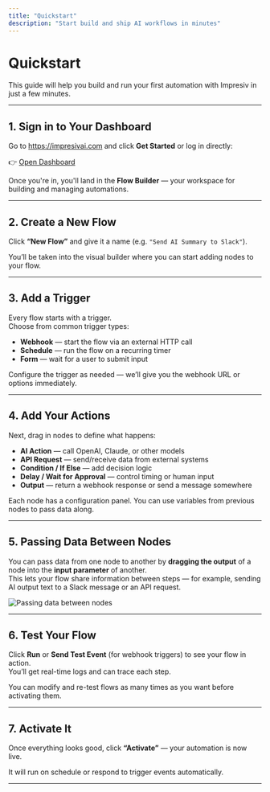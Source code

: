```yaml
---
title: "Quickstart"
description: "Start build and ship AI workflows in minutes"
---
```


# Quickstart

This guide will help you build and run your first automation with Impresiv in just a few minutes.

---

## 1. Sign in to Your Dashboard

Go to https://impresivai.com and click **Get Started** or log in directly:

👉 [Open Dashboard](https://impresivai.com/dashboard)

Once you're in, you'll land in the **Flow Builder** — your workspace for building and managing automations.

---

## 2. Create a New Flow

Click **“New Flow”** and give it a name (e.g. `"Send AI Summary to Slack"`).

You’ll be taken into the visual builder where you can start adding nodes to your flow.

---

## 3. Add a Trigger

Every flow starts with a trigger.\
Choose from common trigger types:

- **Webhook** — start the flow via an external HTTP call
- **Schedule** — run the flow on a recurring timer
- **Form** — wait for a user to submit input

Configure the trigger as needed — we’ll give you the webhook URL or options immediately.

---

## 4. Add Your Actions

Next, drag in nodes to define what happens:

- **AI Action** — call OpenAI, Claude, or other models
- **API Request** — send/receive data from external systems
- **Condition / If Else** — add decision logic
- **Delay / Wait for Approval** — control timing or human input
- **Output** — return a webhook response or send a message somewhere

Each node has a configuration panel. You can use variables from previous nodes to pass data along.

---

## 5. Passing Data Between Nodes

You can pass data from one node to another by **dragging the output** of a node into the **input parameter** of another.\
This lets your flow share information between steps — for example, sending AI output text to a Slack message or an API request.

![Passing data between nodes](/gifs/passing-data.gif)

---

## 6. Test Your Flow

Click **Run** or **Send Test Event** (for webhook triggers) to see your flow in action.\
You’ll get real-time logs and can trace each step.

<Note>
  You can modify and re-test flows as many times as you want before activating them.
</Note>

---

## 7. Activate It

Once everything looks good, click **“Activate”** — your automation is now live.

It will run on schedule or respond to trigger events automatically.

---